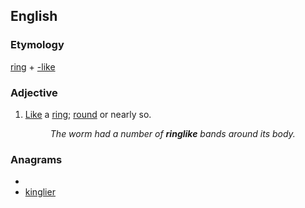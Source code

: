 ==English==

===Etymology===
[[ring]] + [[-like]]

===Adjective===
{{en-adj}}

# [[like|Like]] a [[ring]]; [[round]] or nearly so.
#:''The worm had a number of '''ringlike''' bands around its body.''

===Anagrams===
* {{alphagram|egiiklnr}}
* [[kinglier#English|kinglier]]